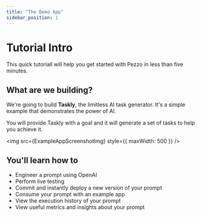 ```yaml
---
title: "The Demo App"
sidebar_position: 1
---
```



# Tutorial Intro
This quick tutoriall will help you get started with Pezzo in less than five minutes.

## What are we building?

We're going to build **Taskly**, the limitless AI task generator. It's a simple example that demonstrates the power of AI.

You will provide Taskly with a goal and it will generate a set of tasks to help you achieve it.

<img src={ExampleAppScreenshotImg} style={{ maxWidth: 500 }} />

## You'll learn how to
* Engineer a prompt using OpenAI
* Perform live testing
* Commit and instantly deploy a new version of your prompt
* Consume your prompt with an example app
* View the execution history of your prompt
* View useful metrics and insights about your prompt